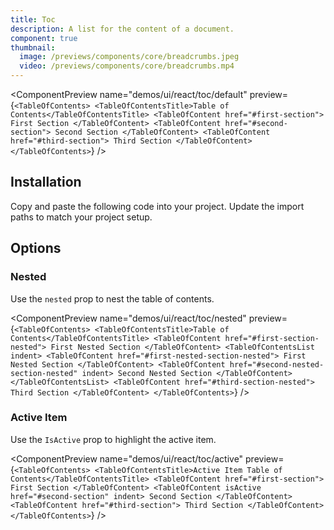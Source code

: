 ```yaml
---
title: Toc
description: A list for the content of a document.
component: true
thumbnail:
  image: /previews/components/core/breadcrumbs.jpeg
  video: /previews/components/core/breadcrumbs.mp4
---
```


<ComponentPreview
  name="demos/ui/react/toc/default"
  preview={`<TableOfContents>
    <TableOfContentsTitle>Table of Contents</TableOfContentsTitle>
    <TableOfContent href="#first-section">
        First Section
    </TableOfContent>
    <TableOfContent href="#second-section">
        Second Section
    </TableOfContent>
    <TableOfContent href="#third-section">
        Third Section
    </TableOfContent>
</TableOfContents>`}
/>

## Installation

<Steps>
  <Step>Copy and paste the following code into your project.</Step>
  <ComponentSource
    name={["ui/react/toc"]}
    extension={["tsx"]}
  />
  <Step>Update the import paths to match your project setup.</Step>
</Steps>


## Options

### Nested

Use the `nested` prop to nest the table of contents.

<ComponentPreview
  name="demos/ui/react/toc/nested"
  preview={`<TableOfContents>
    <TableOfContentsTitle>Table of Contents</TableOfContentsTitle>
    <TableOfContent href="#first-section-nested">
        First Nested Section
    </TableOfContent>
    <TableOfContentsList indent>
        <TableOfContent href="#first-nested-section-nested">
            First Nested Section
        </TableOfContent>
        <TableOfContent href="#second-nested-section-nested" indent>
            Second Nested Section
        </TableOfContent>
    </TableOfContentsList>
    <TableOfContent href="#third-section-nested">
        Third Section
    </TableOfContent>
</TableOfContents>`}
/>

### Active Item

Use the `IsActive` prop to highlight the active item.

<ComponentPreview
  name="demos/ui/react/toc/active"
  preview={`<TableOfContents>
    <TableOfContentsTitle>Active Item Table of Contents</TableOfContentsTitle>
    <TableOfContent href="#first-section">
        First Section
    </TableOfContent>
    <TableOfContent isActive href="#second-section" indent>
        Second Section
    </TableOfContent>
    <TableOfContent href="#third-section">
        Third Section
    </TableOfContent>
</TableOfContents>`}
/>